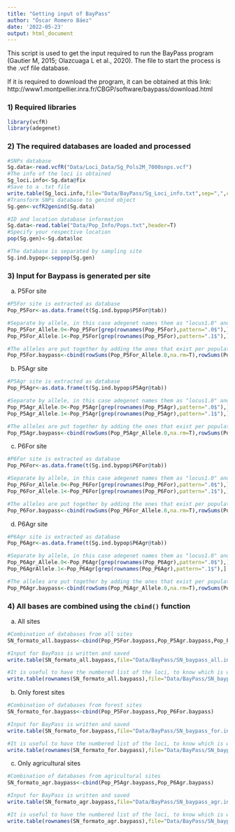 ```yaml
---
title: "Getting input of BayPass"
author: "Óscar Romero Báez"
date: '2022-05-23'
output: html_document
---
```


This script is used to get the input required to run the BayPass program (Gautier M, 2015; Olazcuaga L et al., 2020). The file to start the process is the .vcf file database.

If it is required to download the program, it can be obtained at this link: http://www1.montpellier.inra.fr/CBGP/software/baypass/download.html

### 1) Required libraries

```r
library(vcfR)
library(adegenet)
```

### 2) The required databases are loaded and processed

```r
#SNPs database
Sg.data<-read.vcfR("Data/Loci_Data/Sg_Pols2M_7000snps.vcf")
#The info of the loci is obtained
Sg_loci.info<-Sg.data@fix
#Save to a .txt file
write.table(Sg_loci.info,file="Data/BayPass/Sg_Loci_info.txt",sep=",",col.names=T,row.names=F,quote=FALSE)
#Transform SNPs database to genind object
Sg.gen<-vcfR2genind(Sg.data)

#ID and location database information
Sg.data<-read.table("Data/Pop_Info/Pops.txt",header=T)
#Specify your respective location
pop(Sg.gen)<-Sg.data$loc

#The database is separated by sampling site
Sg.ind.bypop<-seppop(Sg.gen)
```

### 3) Input for Baypass is generated per site

a) P5For site

```r
#P5For site is extracted as database
Pop_P5For<-as.data.frame(t(Sg.ind.bypop$P5For@tab))

#Separate by allele, in this case adegenet names them as "locus1.0" and "locus1.1"
Pop_P5For_Allele.0<-Pop_P5For[grep(rownames(Pop_P5For),pattern=".0$"),]
Pop_P5For_Allele.1<-Pop_P5For[grep(rownames(Pop_P5For),pattern=".1$"),]

#The alleles are put together by adding the ones that exist per population and NA is obtained
Pop_P5For.baypass<-cbind(rowSums(Pop_P5For_Allele.0,na.rm=T),rowSums(Pop_P5For_Allele.1,na.rm=T))
```

b) P5Agr site

```r
#P5Agr site is extracted as database
Pop_P5Agr<-as.data.frame(t(Sg.ind.bypop$P5Agr@tab))

#Separate by allele, in this case adegenet names them as "locus1.0" and "locus1.1" 
Pop_P5Agr_Allele.0<-Pop_P5Agr[grep(rownames(Pop_P5Agr),pattern=".0$"),]
Pop_P5Agr_Allele.1<-Pop_P5Agr[grep(rownames(Pop_P5Agr),pattern=".1$"),]

#The alleles are put together by adding the ones that exist per population and NA is obtained
Pop_P5Agr.baypass<-cbind(rowSums(Pop_P5Agr_Allele.0,na.rm=T),rowSums(Pop_P5Agr_Allele.1,na.rm=T))
```

c) P6For site

```r
#P6For site is extracted as database
Pop_P6For<-as.data.frame(t(Sg.ind.bypop$P6For@tab))

#Separate by allele, in this case adegenet names them as "locus1.0" and "locus1.1" 
Pop_P6For_Allele.0<-Pop_P6For[grep(rownames(Pop_P6For),pattern=".0$"),]
Pop_P6For_Allele.1<-Pop_P6For[grep(rownames(Pop_P6For),pattern=".1$"),]

#The alleles are put together by adding the ones that exist per population and NA is obtained
Pop_P6For.baypass<-cbind(rowSums(Pop_P6For_Allele.0,na.rm=T),rowSums(Pop_P6For_Allele.1,na.rm=T))
```

d) P6Agr site

```r
#P6Agr site is extracted as database
Pop_P6Agr<-as.data.frame(t(Sg.ind.bypop$P6Agr@tab))

#Separate by allele, in this case adegenet names them as "locus1.0" and "locus1.1" 
Pop_P6Agr_Allele.0<-Pop_P6Agr[grep(rownames(Pop_P6Agr),pattern=".0$"),]
Pop_P6AgrAllele.1<-Pop_P6Agr[grep(rownames(Pop_P6Agr),pattern=".1$"),]

#The alleles are put together by adding the ones that exist per population and NA is obtained
Pop_P6Agr.baypass<-cbind(rowSums(Pop_P6Agr_Allele.0,na.rm=T),rowSums(Pop_P6AgrAllele.1,na.rm=T))
```

### 4) All bases are combined using the `cbind()` function

a) All sites

```r
#Combination of databases from all sites
SN_formato_all.baypass<-cbind(Pop_P5For.baypass,Pop_P5Agr.baypass,Pop_P6For.baypass,Pop_P6Agr.baypass)

#Input for BayPass is written and saved
write.table(SN_formato_all.baypass,file="Data/BayPass/SN_baypass_all.input",row.names=F,col.names=F,sep=" ",quote=FALSE)

#It is useful to have the numbered list of the loci, to know which is which when you have results. The format is written and saved
write.table(rownames(SN_formato_all.baypass),file="Data/BayPass/SN_baypass_all.loci",row.names=T,col.names=F,sep=" ",quote=FALSE)
```

b) Only forest sites

```r
#Combination of databases from forest sites
SN_formato_for.baypass<-cbind(Pop_P5For.baypass,Pop_P6For.baypass)

#Input for BayPass is written and saved
write.table(SN_formato_for.baypass,file="Data/BayPass/SN_baypass_for.input",row.names=F,col.names=F,sep=" ",quote=FALSE)

#It is useful to have the numbered list of the loci, to know which is which when you have results. The format is written and saved
write.table(rownames(SN_formato_for.baypass),file="Data/BayPass/SN_baypass_for.loci",row.names=T,col.names=F,sep=" ",quote=FALSE)
```

c) Only agricultural sites

```r
#Combination of databases from agricultural sites
SN_formato_agr.baypass<-cbind(Pop_P5Agr.baypass,Pop_P6Agr.baypass)

#Input for BayPass is written and saved
write.table(SN_formato_agr.baypass,file="Data/BayPass/SN_baypass_agr.input",row.names=F,col.names=F,sep=" ",quote=FALSE)

#It is useful to have the numbered list of the loci, to know which is which when you have results. The format is written and saved
write.table(rownames(SN_formato_agr.baypass),file="Data/BayPass/SN_baypass_agr.loci",row.names=T,col.names=F,sep=" ",quote=FALSE)
```
